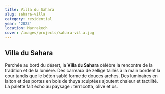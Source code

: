 ```yaml
---
title: Villa du Sahara
slug: sahara-villa
category: residential
year: '2023'
location: Marrakech
cover: /images/projects/sahara-villa.jpg
---
```


## Villa du Sahara

Perchée au bord du désert, la **Villa du Sahara** célèbre la rencontre de la tradition et de la lumière.  Des carreaux de zellige taillés à la main bordent la cour tandis que le béton sablé forme de douces arches.  Des luminaires en laiton et des portes en bois de thuya sculptées ajoutent chaleur et tactilité.  La palette fait écho au paysage : terracotta, olive et os.